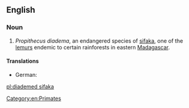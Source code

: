 ==English==
{{wikipedia}}

===Noun===
{{en-noun|head=[[diademed]] [[sifaka]]}}

# ''Propithecus diadema'', an endangered species of [[sifaka]], one of the [[lemur]]s endemic to certain rainforests in eastern [[Madagascar]].

====Translations====
{{trans-top|''Propithecus diadema''}}
* German: {{t-|de|Diademsifaka|m}}
{{trans-mid}}
{{trans-bottom}}

[[Category:en:Primates]]

[[pl:diademed sifaka]]
